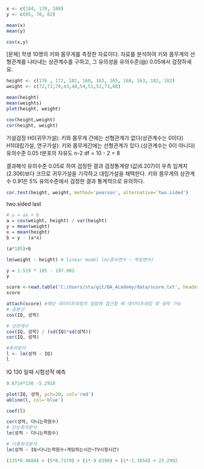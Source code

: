 ```r
x <- c(184, 170, 180)
y <- c(85, 70, 82)

mean(x)
mean(y)
```

```r
cov(x,y)
```

[문제] 학생 10명의 키와 몸무게를 측정한 자료이다. 자료를 분석하여 키와 몸무게의 선형관계를 나타내는 상관계수를 구하고, 그 유의성을 유의수준(@) 0.05에서 검정하세요.
```r
height <- c(176 , 172, 182, 160, 163, 165, 168, 163, 182, 182)
weight <- c(72,72,70,43,48,54,51,52,73,88)

mean(height)
mean(weights)
plot(height, weight)
```

```r
cov(height,weight)
cor(height, weight)
```

가설검정
H0(귀무가설): 키와 몸무게 간에는 선형관계가 없다(상관계수는 0이다)
H1(대립가설, 연구가설): 키와 몸무게간에는 선형관계가 있다.(상관계수는 0이 아니다)
유의수준 0.05
t분포의 자유도  n-2
df = 10 - 2 = 8

결과해석
유의수준 0.05로 하여 검정한 결과 검정통계량 t값(6.207)이 우측 임계치(2.306)보다 크므로 귀무가설을 기각하고 대립가설을 채택한다. 키와 몸무게의 상관계수 0.91은 5% 유의수준에서 검정한 결과 통계적으로 유의하다.


```r
cor.test(height, weight, method='pearson', alternative='two.sided')
```
two.sided
last

```r
# y = ax + b
a = cov(weight, height) / var(height)
y = mean(weight)
x = mean(height)
b = y - (a*x)
```

```r
(a*185)+b
```

```r
lm(weight ~ height) # linear model lm(종속변수 ~ 독립변수)
```

```r
y = 1.519 * 185 - 197.902
y
```

```r
score <-read.table('C:/Users/stu/git/DA_Academy/data/score.txt', header=T, sep=',')
score
```

```r
attach(score) #해당 데이터프레임의 컬럼에 접근할 때 데이터프레임 명 생략 가능
# 공분산
cov(IQ, 성적)

# 상관계수
cov(IQ, 성적) / (sd(IQ)*sd(성적))
cor(IQ, 성적)
```

```r
#회귀분석
l <- lm(성적 ~ IQ)
l
```

IQ 130 일때 시험성적 예측
```r
0.6714*130 -5.2918
```

```r
plot(IQ, 성적, pch=20, col='red')
abline(l, col='blue')
```

```r
coef(l)
```

```r
cor(성적, 다니는학원수)
# 단순회귀분석
lm(성적 ~ 다니는학원수)
```

```r
# 다중회귀분석
lm(성적 ~ IQ+다니는학원수+게임하는시간+TV시청시간)
```

```r
(135*0.4684) + (5*0.7179) + (1*-9.8390) + (1*-1.3854) + 23.2992
```

